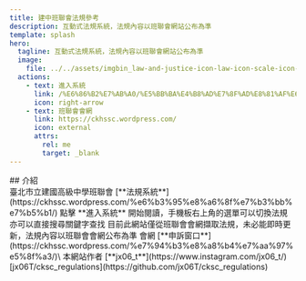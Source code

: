 ```yaml
---
title: 建中班聯會法規參考
description: 互動式法規系統，法規內容以班聯會網站公布為準
template: splash
hero:
  tagline: 互動式法規系統，法規內容以班聯會網站公布為準
  image:
    file: ../../assets/imgbin_law-and-justice-icon-law-icon-scale-icon-png.png
  actions:
    - text: 進入系統
      link: /%E6%86%B2%E7%AB%A0/%E5%BB%BA%E4%B8%AD%E7%8F%AD%E8%81%AF%E6%9C%83%E6%86%B2%E7%AB%A0
      icon: right-arrow
    - text: 班聯會會網
      link: https://ckhssc.wordpress.com/
      icon: external
      attrs:
        rel: me
        target: _blank
---
```


<div class="jx06">
## 介紹
  <ThemeSelect/>
</div>
<Card title="法規資料來源" icon="external">
	臺北市立建國高級中學班聯會 [**法規系統**](https://ckhssc.wordpress.com/%e6%b3%95%e8%a6%8f%e7%b3%bb%e7%b5%b1/)
</Card>
<Card title="使用導覽" icon="external">
  點擊 **進入系統** 開始閱讀，手機板右上角的選單可以切換法規
  亦可以直接搜尋關鍵字查找
</Card>
<Card title="網站性質" icon="warning">
	目前此網站僅從班聯會會網擷取法規，未必能即時更新，法規內容以班聯會會網公布為準
</Card>
<Card title="反應管道" icon="comment">
	會網 [**申訴窗口**](https://ckhssc.wordpress.com/%e7%94%b3%e8%a8%b4%e7%aa%97%e5%8f%a3/)\
	本網站作者 [**jx06_t**](https://www.instagram.com/jx06_t/)
</Card>
<Card title="專案倉庫" icon="github">
	[jx06T/cksc_regulations](https://github.com/jx06T/cksc_regulations)
</Card>
